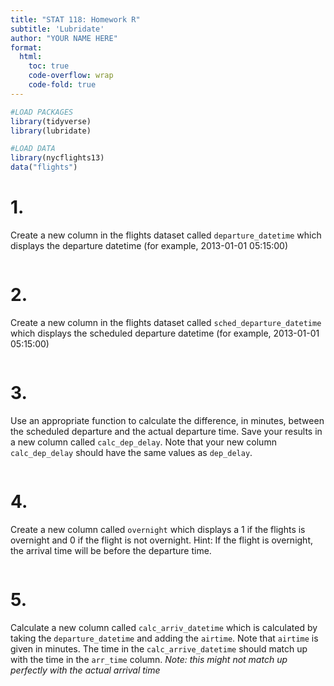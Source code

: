 ```yaml
---
title: "STAT 118: Homework R"
subtitle: 'Lubridate'
author: "YOUR NAME HERE"
format:
  html:
    toc: true
    code-overflow: wrap
    code-fold: true
---
```


```r
#LOAD PACKAGES 
library(tidyverse)
library(lubridate)

#LOAD DATA
library(nycflights13)
data("flights")
```


# 1.
Create a new column in the flights dataset called `departure_datetime` which displays the departure datetime (for example, 2013-01-01 05:15:00)

```r

```


# 2. 
Create a new column in the flights dataset called  `sched_departure_datetime` which displays the scheduled departure datetime (for example, 2013-01-01 05:15:00)

```r

```

# 3.
Use an appropriate function to calculate the difference, in minutes, between the scheduled departure and the actual departure time. Save your results in a new column called `calc_dep_delay`. Note that your new column `calc_dep_delay` should have the same values as `dep_delay`.  

```r

```


# 4.
Create a new column called `overnight` which displays a 1 if the flights is overnight and 0 if the flight is not overnight. Hint: If the flight is overnight, the arrival time will be before the departure time. 

```r

```


# 5.
Calculate a new column called `calc_arriv_datetime` which is calculated by taking the `departure_datetime` and adding the `airtime`. Note that `airtime` is given in minutes.  The time in the `calc_arrive_datetime` should match up with the time in the `arr_time` column.  *Note: this might not match up perfectly with the actual arrival time*

```r

```



